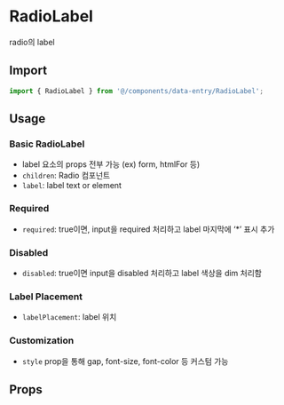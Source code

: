 
<Meta of={RadioLabelStories} />

# RadioLabel

radio의 label

## Import

```js
import { RadioLabel } from '@/components/data-entry/RadioLabel';
```

## Usage

### Basic RadioLabel

- label 요소의 props 전부 가능 (ex) form, htmlFor 등)
- `children`: Radio 컴포넌트
- `label`: label text or element

<Canvas of={RadioLabelStories.BasicRadioLabel} />

### Required

- `required`: true이면, input을 required 처리하고 label 마지막에 ‘\*’ 표시 추가

<Canvas of={RadioLabelStories.Required} />

### Disabled

- `disabled`: true이면 input을 disabled 처리하고 label 색상을 dim 처리함

<Canvas of={RadioLabelStories.Disabled} />

### Label Placement

- `labelPlacement`: label 위치

<Canvas of={RadioLabelStories.LabelPlacement} />

### Customization

- `style` prop을 통해 gap, font-size, font-color 등 커스텀 가능

<Canvas of={RadioLabelStories.Customization} />

## Props

<ArgTypes of={RadioLabelStories} sort="alpha" />
